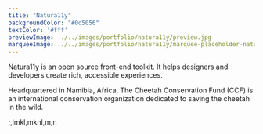 ```yaml
---
title: "Natura11y"
backgroundColor: "#0d5056"
textColor: '#fff'
previewImage: ../../images/portfolio/natura11y/preview.jpg
marqueeImage: ../../images/portfolio/natura11y/marquee-placeholder-natura11y.jpg
---
```


<IntroBlock>

Natura11y is an open source front-end toolkit. It helps designers and developers create rich, accessible experiences. ​​​​

</IntroBlock>

<TextBlock>

Headquartered in Namibia, Africa, The Cheetah Conservation Fund (CCF) is an international conservation organization dedicated to saving the cheetah in the wild. 

;,lmkl,mknl,m,n 

</TextBlock>